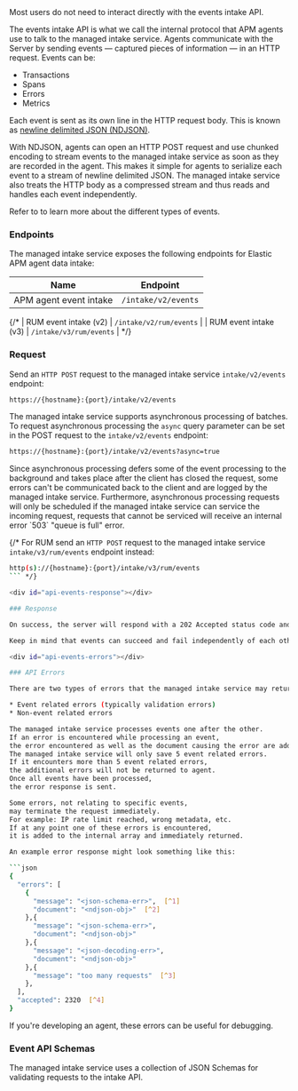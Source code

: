 

<div id="api-events"></div>

<DocCallOut title="Note">
Most users do not need to interact directly with the events intake API.
</DocCallOut>

The events intake API is what we call the internal protocol that APM agents use to talk to the managed intake service.
Agents communicate with the Server by sending events &mdash; captured pieces of information &mdash; in an HTTP request.
Events can be:

* Transactions
* Spans
* Errors
* Metrics

Each event is sent as its own line in the HTTP request body.
This is known as [newline delimited JSON (NDJSON)](https://github.com/ndjson/ndjson-spec).

With NDJSON, agents can open an HTTP POST request and use chunked encoding to stream events to the managed intake service
as soon as they are recorded in the agent.
This makes it simple for agents to serialize each event to a stream of newline delimited JSON.
The managed intake service also treats the HTTP body as a compressed stream and thus reads and handles each event independently.

Refer to <DocLink slug="/serverless/observability/apm-data-types" /> to learn more about the different types of events.

<div id="api-events-endpoint"></div>

### Endpoints

The managed intake service exposes the following endpoints for Elastic APM agent data intake:

| Name | Endpoint |
|---|---|
| APM agent event intake | `/intake/v2/events` |

{/* | RUM event intake (v2) | `/intake/v2/rum/events` |
| RUM event intake (v3) | `/intake/v3/rum/events` | */}

<div id="api-events-example"></div>

### Request

Send an `HTTP POST` request to the managed intake service `intake/v2/events` endpoint:

```bash
https://{hostname}:{port}/intake/v2/events
```

The managed intake service supports asynchronous processing of batches.
To request asynchronous processing the `async` query parameter can be set in the POST request
to the `intake/v2/events` endpoint:

```bash
https://{hostname}:{port}/intake/v2/events?async=true
```

<DocCallOut title="Note">
Since asynchronous processing defers some of the event processing to the
background and takes place after the client has closed the request, some errors
can't be communicated back to the client and are logged by the managed intake service.
Furthermore, asynchronous processing requests will only be scheduled if the managed intake service can
service the incoming request, requests that cannot be serviced will receive an internal error
`503` "queue is full" error.
</DocCallOut>

{/* For <DocLink id="enApmGuideApmRum">RUM</DocLink> send an `HTTP POST` request to the managed intake service `intake/v3/rum/events` endpoint instead:

```bash
http(s)://{hostname}:{port}/intake/v3/rum/events
``` */}

<div id="api-events-response"></div>

### Response

On success, the server will respond with a 202 Accepted status code and no body.

Keep in mind that events can succeed and fail independently of each other. Only if all events succeed does the server respond with a 202.

<div id="api-events-errors"></div>

### API Errors

There are two types of errors that the managed intake service may return to an agent:

* Event related errors (typically validation errors)
* Non-event related errors

The managed intake service processes events one after the other.
If an error is encountered while processing an event,
the error encountered as well as the document causing the error are added to an internal array.
The managed intake service will only save 5 event related errors.
If it encounters more than 5 event related errors,
the additional errors will not be returned to agent.
Once all events have been processed,
the error response is sent.

Some errors, not relating to specific events,
may terminate the request immediately.
For example: IP rate limit reached, wrong metadata, etc.
If at any point one of these errors is encountered,
it is added to the internal array and immediately returned.

An example error response might look something like this:

```json
{
  "errors": [
    {
      "message": "<json-schema-err>",  [^1]
      "document": "<ndjson-obj>"  [^2]
    },{
      "message": "<json-schema-err>",
      "document": "<ndjson-obj>"
    },{
      "message": "<json-decoding-err>",
      "document": "<ndjson-obj>"
    },{
      "message": "too many requests"  [^3]
    },
  ],
  "accepted": 2320  [^4]
}
```
[^1]: An event related error
[^2]: The document causing the error
[^3]: An immediately returning non-event related error
[^4]: The number of accepted events

If you're developing an agent, these errors can be useful for debugging.

<div id="api-events-schema-definition"></div>

### Event API Schemas

The managed intake service uses a collection of JSON Schemas for validating requests to the intake API.
